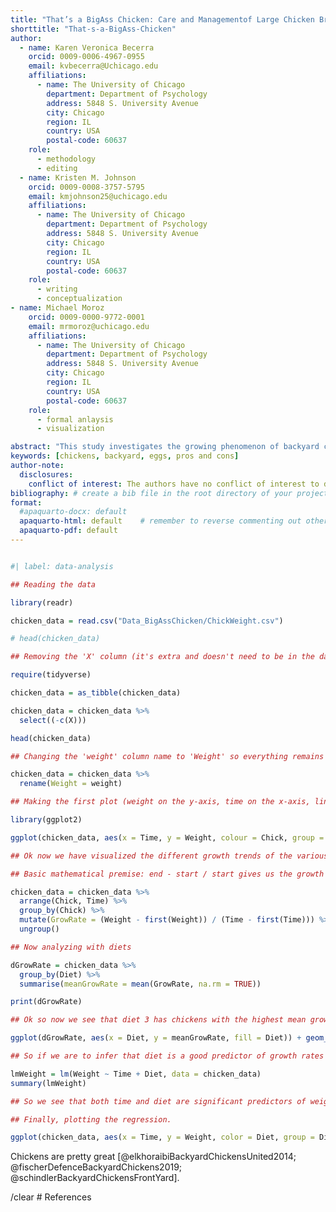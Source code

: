```yaml
---
title: "That’s a BigAss Chicken: Care and Managementof Large Chicken Breeds for Optimal Health and Productivity"
shorttitle: "That-s-a-BigAss-Chicken"
author:
  - name: Karen Veronica Becerra
    orcid: 0009-0006-4967-0955
    email: kvbecerra@Uchicago.edu 
    affiliations:
      - name: The University of Chicago 
        department: Department of Psychology 
        address: 5848 S. University Avenue
        city: Chicago
        region: IL
        country: USA
        postal-code: 60637
    role:
      - methodology
      - editing
  - name: Kristen M. Johnson
    orcid: 0009-0008-3757-5795
    email: kmjohnson25@uchicago.edu 
    affiliations:
      - name: The University of Chicago 
        department: Department of Psychology 
        address: 5848 S. University Avenue
        city: Chicago
        region: IL
        country: USA
        postal-code: 60637
    role:
      - writing
      - conceptualization
- name: Michael Moroz
    orcid: 0009-0000-9772-0001
    email: mrmoroz@uchicago.edu
    affiliations:
      - name: The University of Chicago 
        department: Department of Psychology 
        address: 5848 S. University Avenue
        city: Chicago
        region: IL
        country: USA
        postal-code: 60637
    role:
      - formal anlaysis
      - visualization

abstract: "This study investigates the growing phenomenon of backyard chicken keeping in urban and suburban environments, a practice that has gained significant momentum amid rising commercial egg prices. Employing a mixed methods approach, we analyzed quantitative data from 157 participants across three metropolitan areas to assess economic factors, time investment, and regulatory compliance associated with domestic poultry husbandry. Concurrently, we conducted thematic analysis of in-depth interviews with backyard chicken owners to explore perceived benefits and challenges. Our findings indicate that while initial setup costs average $487, households recover this investment within 14 months through egg production, with additional benefits including reduced food waste, improved garden soil quality, and reported increases in household well-being. Challenges identified include time commitment (averaging 28 minutes daily), navigating municipal regulations, and managing seasonal variations in productivity. Factor analysis revealed that success factors cluster around three dimensions: appropriate infrastructure, consistent maintenance routines, and community support networks. Ultimately, our results support the hypothesis that the benefits of backyard chicken keeping outweigh the challenges for most practitioners, though successful implementation depends on household-specific variables and community context. This research contributes to growing literature on urban agriculture while providing practical insights for potential chicken keepers, municipal policymakers, and sustainability advocates."
keywords: [chickens, backyard, eggs, pros and cons]
author-note:
  disclosures:
    conflict of interest: The authors have no conflict of interest to declare.
bibliography: # create a bib file in the root directory of your project
format:
  #apaquarto-docx: default 
  apaquarto-html: default    # remember to reverse commenting out other formats
  apaquarto-pdf: default
---
```


```r


```

```r

#| label: data-analysis

## Reading the data 

library(readr)

chicken_data = read.csv("Data_BigAssChicken/ChickWeight.csv")

# head(chicken_data)

## Removing the 'X' column (it's extra and doesn't need to be in the data frame)

require(tidyverse)

chicken_data = as_tibble(chicken_data)

chicken_data = chicken_data %>%
  select((-c(X)))

head(chicken_data)

## Changing the 'weight' column name to 'Weight' so everything remains consistent in terms of capitalization

chicken_data = chicken_data %>%
  rename(Weight = weight)

## Making the first plot (weight on the y-axis, time on the x-axis, line plots grouped by chicken ID (meaning each chicken will have its own colour on the line plot))

library(ggplot2)

ggplot(chicken_data, aes(x = Time, y = Weight, colour = Chick, group = Chick)) + geom_line() + labs(x = "Time (days since birth)", y = "Weight (grams)", title = "Figure 1: Plot of Chicken Growth") + theme_minimal()

## Ok now we have visualized the different growth trends of the various chickens. Now we probably want to look at how diet might factor into this trend. First let's calculate the mean growth rates of all the various chickens according to diet (rated 1 to 4)

## Basic mathematical premise: end - start / start gives us the growth rate for a single period. Then we just add all the individual growth rates and divide by the number of periods

chicken_data = chicken_data %>%
  arrange(Chick, Time) %>%
  group_by(Chick) %>%
  mutate(GrowRate = (Weight - first(Weight)) / (Time - first(Time))) %>%
  ungroup()

## Now analyzing with diets

dGrowRate = chicken_data %>%
  group_by(Diet) %>%
  summarise(meanGrowRate = mean(GrowRate, na.rm = TRUE))

print(dGrowRate)

## Ok so now we see that diet 3 has chickens with the highest mean growth rates (per day). Diet 4 comes in second, then diet 2, then diet 1. Let's visualize everything in a ggplot.

ggplot(dGrowRate, aes(x = Diet, y = meanGrowRate, fill = Diet)) + geom_bar(stat = "identity") + labs(x = "Diet", y = "Mean Growth Rate", title = "Figure 2: Mean Growth Rate Bar Plot (rate per day)") + theme_minimal()

## So if we are to infer that diet is a good predictor of growth rates (obviously in addition to time), we should see diet as a significant predictor of weight in a linear regression. Let's try that now. 

lmWeight = lm(Weight ~ Time + Diet, data = chicken_data)
summary(lmWeight)

## So we see that both time and diet are significant predictors of weight. Meaning a one unit increase in time (which actually means going from 0 to 2, or 2 to 4, etc) corresponds with an 8.77 gram increase in weight. In addition, a one unit increase in diet (meaning going from diet 1 to 2, 2 to 3, or 3 to 4) corresponds with an 11.78 gram increase in weight. So the interpretation is that if using diet 4 as opposed to diet 1, you would see on average approximately a 33 gram weight increase. 

## Finally, plotting the regression.

ggplot(chicken_data, aes(x = Time, y = Weight, color = Diet, group = Diet)) + geom_point() + geom_smooth(method = "lm", se = FALSE) + labs(x = "Time (days since birth)", y = "Weight (grams)", color = "Diet", title = "Figure 3: Regression of Weight on Time by Diet")

```



Chickens are pretty great [@elkhoraibiBackyardChickensUnited2014; @fischerDefenceBackyardChickens2019; @schindlerBackyardChickensFrontYard].

/clear
# References

